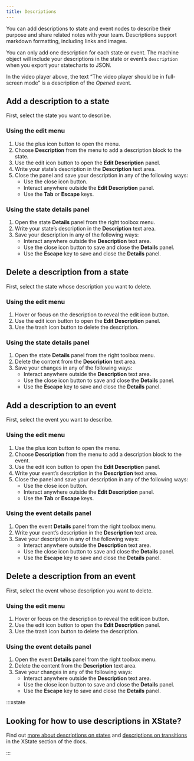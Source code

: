 ```yaml
---
title: Descriptions
---
```


You can add descriptions to state and event nodes to describe their purpose and share related notes with your team. Descriptions support markdown formatting, including links and images.

You can only add one description for each state or event. The machine object will include your descriptions in the state or event’s `description` when you export your statecharts to JSON.

<EmbedMachine name="Video player" embedURL="https://stately.ai/registry/editor/embed/e13bef2b-bb13-4465-96ac-0bc25340688e?machineId=574ede8a-a328-40fe-a4f9-c80fffb2c30a" />

In the video player above, the text “The video player should be in full-screen mode” is a description of the *Opened* event.

## Add a description to a state

First, select the state you want to describe.

### Using the edit menu

1. Use the <Plus size={18} /> plus icon button to open the menu.
2. Choose **Description** from the menu to add a description block to the state.
3. Use the <Edit size={18} /> edit icon button to open the **Edit Description** panel.
4. Write your state’s description in the **Description** text area.
5. Close the panel and save your description in any of the following ways: 
    - Use the <X size={18} /> close icon button.
    - Interact anywhere outside the **Edit Description** panel.
    - Use the **Tab** or **Escape** keys.

### Using the state details panel

1. Open the state <Info size={18} /> **Details** panel from the right toolbox menu.
2. Write your state’s description in the **Description** text area.
3. Save your description in any of the following ways: 
    - Interact anywhere outside the **Description** text area.
    - Use the <X size={18} /> close icon button to save and close the **Details** panel.
    - Use the **Escape** key to save and close the **Details** panel.

## Delete a description from a state

First, select the state whose description you want to delete.

### Using the edit menu

1. Hover or focus on the description to reveal the <Edit size={18} /> edit icon button.
2. Use the <Edit size={18} /> edit icon button to open the **Edit Description** panel.
3. Use the <Trash size={18} /> trash icon button to delete the description.

### Using the state details panel

1. Open the state <Info size={18} /> **Details** panel from the right toolbox menu.
2. Delete the content from the **Description** text area.
3. Save your changes in any of the following ways: 
    - Interact anywhere outside the **Description** text area.
    - Use the <X size={18} /> close icon button to save and close the **Details** panel.
    - Use the **Escape** key to save and close the **Details** panel.

## Add a description to an event

First, select the event you want to describe.

### Using the edit menu

1. Use the <Plus size={18} /> plus icon button to open the menu.
2. Choose **Description** from the menu to add a description block to the event.
3. Use the <Edit size={18} /> edit icon button to open the **Edit Description** panel.
4. Write your event’s description in the **Description** text area.
5. Close the panel and save your description in any of the following ways: 
    - Use the <X size={18} /> close icon button.
    - Interact anywhere outside the **Edit Description** panel.
    - Use the **Tab** or **Escape** keys.

### Using the event details panel

1. Open the event <Info size={18} /> **Details** panel from the right toolbox menu.
2. Write your event’s description in the **Description** text area.
3. Save your description in any of the following ways: 
    - Interact anywhere outside the **Description** text area.
    - Use the <X size={18} /> close icon button to save and close the **Details** panel.
    - Use the **Escape** key to save and close the **Details** panel.

## Delete a description from an event

First, select the event whose description you want to delete.

### Using the edit menu

1. Hover or focus on the description to reveal the <Edit size={18} /> edit icon button.
2. Use the <Edit size={18} /> edit icon button to open the **Edit Description** panel.
3. Use the <Trash size={18} /> trash icon button to delete the description.

### Using the event details panel

1. Open the event <Info size={18} /> **Details** panel from the right toolbox menu.
2. Delete the content from the **Description** text area.
3. Save your changes in any of the following ways: 
    - Interact anywhere outside the **Description** text area.
    - Use the <X size={18} /> close icon button to save and close the **Details** panel.
    - Use the **Escape** key to save and close the **Details** panel.

:::xstate

## Looking for how to use descriptions in XState?

Find out [more about descriptions on states](/xstate/states/other-state-attributes.mdx#state-descriptions) and [descriptions on transitions](/xstate/transitions-and-choices/transition-descriptions.mdx) in the XState section of the docs.

:::
